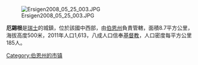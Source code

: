 [[Image:Ersigen2008_05_25_003.JPG|right]]

'''厄錫根'''是[[瑞士|瑞士]]的城鎮，位於該國中西部，由[[伯恩州|伯恩州]]負責管轄，面積8.7平方公里，海拔高度500米，2011年人口1,613，八成人口信奉[[基督教|基督教]]，人口密度每平方公里185人。

{{Switzerland-geo-stub}}
[[Category:伯恩州的市镇|Category:伯恩州的市镇]]
